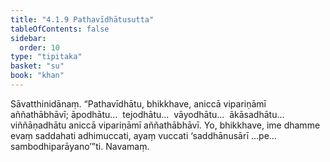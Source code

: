 ```yaml
---
title: "4.1.9 Pathavīdhātusutta"
tableOfContents: false
sidebar:
  order: 10
type: "tipitaka"
basket: "su"
book: "khan"
---
```



<DynamicBreadcrumb />

<Division number="310" book="khan" bookNo="13" page="188">

<Paragraph number="1059" book="khan">
Sāvatthinidānaṃ. “Pathavīdhātu, bhikkhave, aniccā vipariṇāmī aññathābhāvī; āpodhātu…  tejodhātu…  vāyodhātu…  ākāsadhātu…  viññāṇadhātu aniccā vipariṇāmī aññathābhāvī. Yo, bhikkhave, ime dhamme evaṃ saddahati adhimuccati, ayaṃ vuccati ‘saddhānusārī …pe…  sambodhiparāyano’”ti.

</Paragraph>
</Division>

<Paragraph number="1060" type="center" book="khan">
Navamaṃ.
</Paragraph>